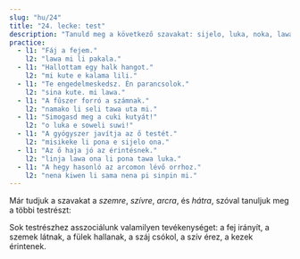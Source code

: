 ```yaml
---
slug: "hu/24"
title: "24. lecke: test"
description: "Tanuld meg a következő szavakat: sijelo, luka, noka, lawa, kute, uta, nena, palisa, linja!"
practice:
  - l1: "Fáj a fejem."
    l2: "lawa mi li pakala."
  - l1: "Hallottam egy halk hangot."
    l2: "mi kute e kalama lili."
  - l1: "Te engedelmeskedsz. Én parancsolok."
    l2: "sina kute. mi lawa."
  - l1: "A fűszer forró a számnak."
    l2: "namako li seli tawa uta mi."
  - l1: "Simogasd meg a cuki kutyát!"
    l2: "o luka e soweli suwi!"
  - l1: "A gyógyszer javítja az ő testét."
    l2: "misikeke li pona e sijelo ona."
  - l1: "Az ő haja jó az érintésnek."
    l2: "linja lawa ona li pona tawa luka."
  - l1: "A hegy hasonló az arcomon lévő orrhoz."
    l2: "nena kiwen li sama nena pi sinpin mi."
---
```



Már tudjuk a szavakat a *szemre*, *szívre*, *arcra*, és *hátra*, szóval tanuljuk meg a többi testrészt:

<List>
  <Word sl="lawa" m="fej; irányítani" />
  <Word sl="kute" m="fül; hallani, engedelmeskedni" />
  <Word sl="nena" m="dudor, pl. orr, domb, mell" />
  <Word sl="uta" m="száj, ajkak; csókolni, harapni" />
  <Word sl="sijelo" m="test" />
  <Word sl="luka" m="kéz, kar; érinteni, simogatni" />
  <Word sl="noka" m="láb, talp" />
  <Word sl="palisa" m="hosszú kemény dolog, pl. faág, pálca, rúd" />
  <Word sl="linja" m="hosszú hajlékony dolog, pl. madzag, kötél, haj" />
</List>

Sok testrészhez asszociálunk valamilyen tevékenységet: a fej irányít, a szemek látnak, a fülek hallanak, a száj csókol, a szív érez, a kezek érintenek.

<List>
  <Sentence sl="mi wile suli e linja lawa mi." m="Meg akarom növeszteni a hajamat." />
  <Sentence sl="jan lawa mi li kute e toki ike mi." m="A főnököm hallotta, hogy csúnyán beszélek." />
  <Sentence sl="ilo lukin li pana e sitelen ante." m="A tükör egy fordított képet ad." />
  <Sentence sl="sijelo mi li wile e lape." m="A testem pihenni akar." />
  <Sentence sl="palisa luka mi li suli. palisa noka mi li lili." m="Az ujjaim nagyobbak, mint a lábujjaim." />
</List>

<Practice exercises={frontmatter.practice} />
